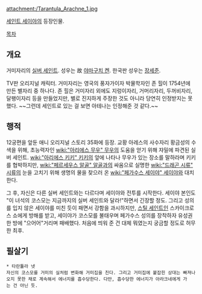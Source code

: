 attachment:/Tarantula_Arachne_1.jpg

[[세인트 세이야]]의 등장인물.

[[목차]]
== 개요 ==
거미자리의 [[실버 세인트]]. 성우는 故 [[야마구치 켄]]. 한국판 성우는 [[장세준]].

TV판 오리지널 캐릭터. 거미자리는 영국의 풍자가이자 박물학자인 존 힐이 1754년에 만든 별자리 중 하나다. 존 힐은 거미자리 외에도 지렁이자리, 거머리자리, 두꺼비자리, 달팽이자리 등을 만들었지만, 별로 진지하게 주장한 것도 아니라 당연히 인정받지는 못했다. ~~그런데 세인트로 있는 걸 보면 아테나는 인정해준 것 같다.~~

== 행적 ==
12궁편을 앞둔 애니 오리지널 스토리 35화에 등장. 교황 아레스의 사수자리 황금성의 수색을 위해, 초능력자인 [[wiki:"아리에스 무우" 무우]]의 도움을 얻기 위해 쟈밀에 파견된 실버 세인트. [[wiki:"아리에스 키키" 키키]]의 앞에 나타나 무우가 있는 장소를 말하라며 키키를 협박하지만, [[wiki:"페르세우스 알골" 알골]]과의 싸움으로 실명한 [[wiki:"드래곤 시류" 시류]]의 눈을 고치기 위해 생명의 물을 찾으러 온 [[wiki:"페가수스 세이야" 세이야]]와 대치한다.

그 후, 자신은 다른 실버 세인트와는 다르다며 세이야와 전투를 시작한다. 세이야 본인도 "이 녀석의 코스모는 지금까지의 실버 세인트와 달라!"하면서 긴장할 정도. 그리고 성의를 입지 않은 세이야를 미친 듯이 패면서 강함을 과시하지만, [[스틸 세인트]]인 스카이크로스 쇼에게 방해를 받고, 세이야가 코스모를 불태우며 페가수스 성의를 장착하자 유성권 한 방에 "으어어"거리며 패배했다. 처음에 띄워 준 건 대체 뭐였는지 궁금할 정도로 허무한 최후.

== 필살기 ==
 * 타란튤라 넷
 자신의 코스모를 거미의 실처럼 변화해 거미집을 친다. 그리고 거미집에 붙잡힌 상대는 빠져나오지 못한 채로 계속해서 에너지를 흡수당한다. 다만, 흡수당한 에너지가 아라크네에게 가는 건 아닌 듯.
